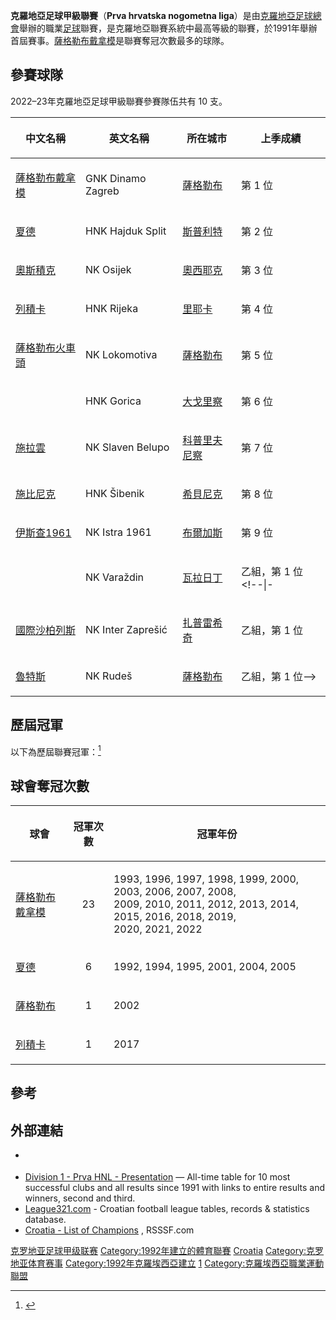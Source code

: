 {{noteTA
|T=zh-hans:克罗地亚足球甲级联赛;zh-hk:克羅地亞甲組足球聯賽;zh-tw:克羅埃西亞足球甲級聯賽;
|G1=足球
}}
{{Infobox football league
| name             = 克羅地亞足球甲級聯賽
| image            = 
| pixels           = 
| country          = 克羅地亞
| confed           = [[歐洲足球協會聯盟|UEFA]]（[[歐洲|歐洲]]）
| founded          = {{Start date and age|1992}}
| teams            = 10 隊
| relegation       = [[克羅地亞足球乙級聯賽|克羅地亞足球乙級聯賽]]
| level            = 第 1 級
| domest_cup       = [[克羅地亞盃|克羅地亞盃]]<br /> [[克羅地亞超級盃|克羅地亞超級盃]]
| confed_cup       = [[歐洲聯賽冠軍盃|歐洲聯賽冠軍盃]]<br /> [[歐霸盃|歐霸盃]]<br /> [[歐洲協會聯賽|歐洲協會聯賽]]
| season           = 2021–22
| champions        = [[薩格勒布迪納摩足球俱樂部|薩格勒布戴拿模]]（第 23 次）
| most_champs      = [[薩格勒布迪納摩足球俱樂部|薩格勒布戴拿模]]（23 次）
| website          = [http://prvahnl.hr/ 官方網站]
}}

'''克羅地亞足球甲級聯賽'''（'''Prva hrvatska nogometna liga'''）是由[[克羅地亞足球總會|克羅地亞足球總會]]舉辦的職業[[足球|足球]]聯賽，是克羅地亞聯賽系統中最高等級的聯賽，於1991年舉辦首屆賽事。[[薩格勒布迪納摩足球俱樂部|薩格勒布戴拿模]]是聯賽奪冠次數最多的球隊。

== 參賽球隊 ==
2022–23年克羅地亞足球甲級聯賽參賽隊伍共有 10 支。

{| class="sortable wikitable" style=font-size:100%
|-
!中文名稱
!英文名稱
!所在城市
!上季成績
|-
|[[薩格勒布迪納摩足球俱樂部|薩格勒布戴拿模]] || GNK Dinamo Zagreb || [[薩格勒布|薩格勒布]] || 第 1 位
|-
|[[夏德施普列特足球會|夏德]] || HNK Hajduk Split || [[斯普利特|斯普利特]] || 第 2 位
|-
|[[奧西耶克足球俱樂部|奧斯積克]] || NK Osijek || [[奧西耶克|奧西耶克]] || 第 3 位
|-
|[[里耶卡足球俱樂部|列積卡]] || HNK Rijeka || [[里耶卡|里耶卡]] || 第 4 位
|-
|[[薩格勒布火車頭足球俱樂部|薩格勒布火車頭]] || NK Lokomotiva || [[薩格勒布|薩格勒布]] || 第 5 位
|-
|{{link-en|戈里卡足球會|HNK Gorica|戈里卡}} || HNK Gorica || [[大戈里察|大戈里察]] || 第 6 位
|-
|[[斯拉文貝魯波足球俱樂部|施拉雲]] || NK Slaven Belupo || [[科普里夫尼察|科普里夫尼察]] || 第 7 位
|-
|[[斯本尼克足球俱樂部|施比尼克]] || HNK Šibenik || [[希貝尼克|希貝尼克]] || 第 8 位
|-
|[[伊斯特拉1961足球俱樂部|伊斯查1961]] || NK Istra 1961 || [[布爾加斯|布爾加斯]] || 第 9 位
|-
|{{link-en|華拉薩甸足球會 (2012)|NK Varaždin (2012)|華拉薩甸}} || NK Varaždin || [[瓦拉日丁|瓦拉日丁]] || 乙組，第 1 位
<!--|-
|[[迪列高禾傑卡足球會|迪列高禾傑卡]] || NK Hrvatski Dragovoljac || [[薩格勒布|薩格勒布]] || 乙組，第 1 位
|-
|[[國際扎普雷希奇足球俱樂部|國際沙柏列斯]] || NK Inter Zaprešić || [[扎普雷希奇|扎普雷希奇]] || 乙組，第 1 位
|-
|[[魯特斯足球會|魯特斯]] || NK Rudeš || [[薩格勒布|薩格勒布]] || 乙組，第 1 位-->
|}

== 歷屆冠軍 ==
以下為歷屆聯賽冠軍：<ref>{{cite web |title=Croatia - List of Champions |url=http://www.rsssf.com/tablesk/kroachamp.html |publisher=RSSSF |accessdate=2013年10月5日 |archive-date=2014年2月24日 |archive-url=https://web.archive.org/web/20140224015709/http://www.rsssf.com/tablesk/kroachamp.html |dead-url=no }}</ref>

{{columns-list|4|
*1992：[[哈伊杜克足球俱樂部|夏德]]
*1992–93：[[薩格勒布迪納摩足球俱樂部|克羅地亞薩格勒布]]
*1993–94：[[哈伊杜克足球俱樂部|夏德]]
*1994–95：[[哈伊杜克足球俱樂部|夏德]]
*1995–96：[[薩格勒布迪納摩足球俱樂部|克羅地亞薩格勒布]]
*1996–97：[[薩格勒布迪納摩足球俱樂部|克羅地亞薩格勒布]]
*1997–98：[[薩格勒布迪納摩足球俱樂部|克羅地亞薩格勒布]]
*1998–99：[[薩格勒布迪納摩足球俱樂部|克羅地亞薩格勒布]]
*1999–2000：[[薩格勒布迪納摩足球俱樂部|薩格勒布戴拿模]]
*2000–01：[[哈伊杜克足球俱樂部|夏德]]
*2001–02：[[薩格勒布足球俱樂部|薩格勒布]]
*2002–03：[[薩格勒布迪納摩足球俱樂部|薩格勒布戴拿模]]
*2003–04：[[哈伊杜克足球俱樂部|夏德]]
*2004–05：[[哈伊杜克足球俱樂部|夏德]]
*2005–06：[[薩格勒布迪納摩足球俱樂部|薩格勒布戴拿模]]
*2006–07：[[薩格勒布迪納摩足球俱樂部|薩格勒布戴拿模]]
*2007–08：[[薩格勒布迪納摩足球俱樂部|薩格勒布戴拿模]]
*2008–09：[[薩格勒布迪納摩足球俱樂部|薩格勒布戴拿模]]
*2009–10：[[薩格勒布迪納摩足球俱樂部|薩格勒布戴拿模]]
*2010–11：[[薩格勒布迪納摩足球俱樂部|薩格勒布戴拿模]]
*2011–12：[[薩格勒布迪納摩足球俱樂部|薩格勒布戴拿模]]
*2012–13：[[薩格勒布迪納摩足球俱樂部|薩格勒布戴拿模]]
*2013–14：[[薩格勒布迪納摩足球俱樂部|薩格勒布戴拿模]]
*2014–15：[[薩格勒布迪納摩足球俱樂部|薩格勒布戴拿模]]
*2015–16：[[薩格勒布迪納摩足球俱樂部|薩格勒布戴拿模]]
*2016–17：[[里耶卡足球俱樂部|列積卡]]
*2017–18：[[薩格勒布迪納摩足球俱樂部|薩格勒布戴拿模]]
*2018–19：[[薩格勒布迪納摩足球俱樂部|薩格勒布戴拿模]]
*2019–20：[[薩格勒布迪納摩足球俱樂部|薩格勒布戴拿模]]
*2020–21：[[薩格勒布迪納摩足球俱樂部|薩格勒布戴拿模]]
*2021–22：[[薩格勒布迪納摩足球俱樂部|薩格勒布戴拿模]]
}}

== 球會奪冠次數 ==
{| class="wikitable"
|- 
! 球會
! 冠軍次數
! 冠軍年份
|- 
| [[薩格勒布迪納摩足球俱樂部|薩格勒布戴拿模]]
| <center>23
| 1993, 1996, 1997, 1998, 1999, 2000, 2003, 2006, 2007, 2008, <br> 2009, 2010, 2011, 2012, 2013, 2014, 2015, 2016, 2018, 2019, <br> 2020, 2021, 2022
|- 
| [[哈伊杜克足球俱樂部|夏德]]
| <center>6
| 1992, 1994, 1995, 2001, 2004, 2005
|- 
| [[薩格勒布足球俱樂部|薩格勒布]]
| <center>1
| 2002
|- 
| [[里耶卡足球俱樂部|列積卡]]
| <center>1
| 2017
|}

== 參考 ==
{{Reflist|2}}

== 外部連結 ==
*{{Official website}} {{in lang|hr}}
*[http://www.the-sports.org/football-soccer-croatia-division-1-prva-hnl-presentation-medal-winners-s1-c0-b0-g7-t2530.html Division 1 - Prva HNL - Presentation] {{Wayback|url=http://www.the-sports.org/football-soccer-croatia-division-1-prva-hnl-presentation-medal-winners-s1-c0-b0-g7-t2530.html |date=20140406234709 }}  — All-time table for 10 most successful clubs and all results since 1991 with links to entire results and winners, second and third.
*[http://www.league321.com/croatia-football.html League321.com] {{Wayback|url=http://www.league321.com/croatia-football.html |date=20170814152318 }} - Croatian football league tables, records & statistics database. 
*[http://www.rsssf.com/tablesk/kroachamp.html Croatia - List of Champions] {{Wayback|url=http://www.rsssf.com/tablesk/kroachamp.html |date=20140224015709 }}, RSSSF.com

{{克羅地亞甲組足球聯賽}}
{{歐洲頂級足球聯賽}}

[[Category:克罗地亚足球甲级联赛|]]
[[Category:1992年建立的體育聯賽|Category:1992年建立的體育聯賽]]
[[Category:歐洲頂級足球聯賽|Croatia]]
[[Category:克罗地亚体育赛事|Category:克罗地亚体育赛事]]
[[Category:1992年克羅埃西亞建立|Category:1992年克羅埃西亞建立]]
[[Category:克羅埃西亞足球聯賽|1]]
[[Category:克羅埃西亞職業運動聯盟|Category:克羅埃西亞職業運動聯盟]]